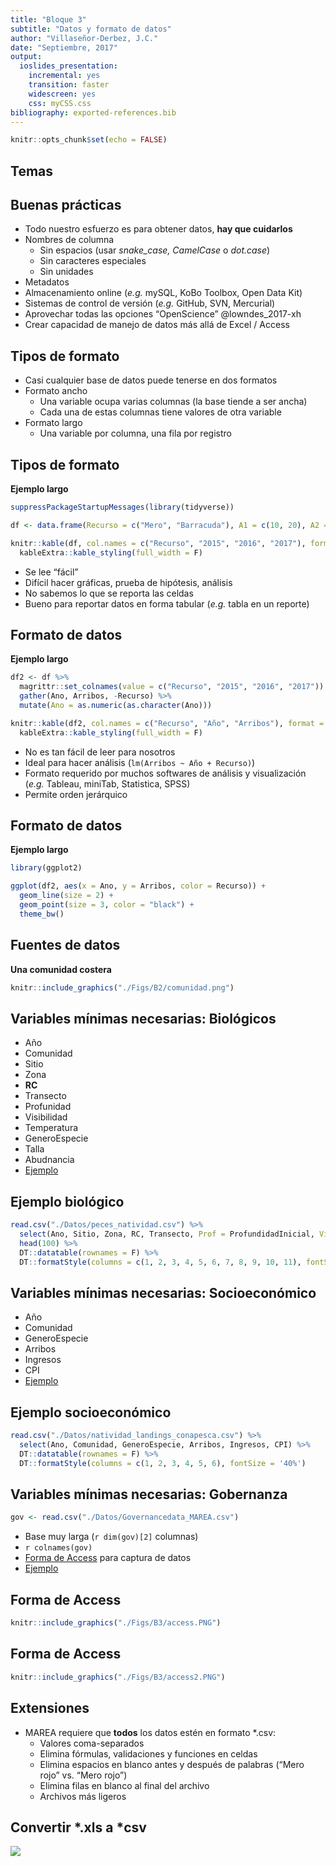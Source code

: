 ```yaml
---
title: "Bloque 3"
subtitle: "Datos y formato de datos"
author: "Villaseñor-Derbez, J.C."
date: "Septiembre, 2017"
output:
  ioslides_presentation:
    incremental: yes
    transition: faster
    widescreen: yes
    css: myCSS.css
bibliography: exported-references.bib
---
```


<script src="https://ajax.googleapis.com/ajax/libs/jquery/1.12.2/jquery.min.js"></script>

<script>
    $(document).ready(function() {
    $('slide:not(.title-slide, .backdrop, .segue)').append('<footer></footer>');    
    $('footer').attr('label', 'Bloque 3: Datos y formato de datos');

  })
</script>

<style>
  footer:after {
    font-size: 12pt;
    content: attr(label);
    position: absolute;
    bottom: 20px;
    left: 60px;
    line-height: 1.9;
    display: block;
  }
</style>

```r
knitr::opts_chunk$set(echo = FALSE)
```

## Temas

## Buenas prácticas {.smaller}

- Todo nuestro esfuerzo es para obtener datos, **hay que cuidarlos**
- Nombres de columna
    - Sin espacios (usar *snake_case, CamelCase* o *dot.case*)
    - Sin caracteres especiales
    - Sin unidades
- Metadatos
- Almacenamiento online (*e.g.* mySQL, KoBo Toolbox, Open Data Kit)
- Sistemas de control de versión (*e.g.* GitHub, SVN, Mercurial)
- Aprovechar todas las opciones "OpenScience" @lowndes_2017-xh
- Crear capacidad de manejo de datos más allá de Excel / Access

## Tipos de formato

- Casi cualquier base de datos puede tenerse en dos formatos
- Formato ancho
    - Una variable ocupa varias columnas (la base tiende a ser ancha)
    - Cada una de estas columnas tiene valores de otra variable
- Formato largo
    - Una variable por columna, una fila por registro

## Tipos de formato

**Ejemplo largo**

```r
suppressPackageStartupMessages(library(tidyverse))

df <- data.frame(Recurso = c("Mero", "Barracuda"), A1 = c(10, 20), A2 = c(15, 28), A3 = c(22, 18))

knitr::kable(df, col.names = c("Recurso", "2015", "2016", "2017"), format = "html", caption = "Producción pesquera de 2 recursos en 3 años") %>% 
  kableExtra::kable_styling(full_width = F)
```

- Se lee "fácil"
- Difícil hacer gráficas, prueba de hipótesis, análisis
- No sabemos lo que se reporta las celdas
- Bueno para reportar datos en forma tabular (*e.g.* tabla en un reporte)

## Formato de datos {.smaller}

**Ejemplo largo**

```r
df2 <- df %>%
  magrittr::set_colnames(value = c("Recurso", "2015", "2016", "2017")) %>% 
  gather(Ano, Arribos, -Recurso) %>% 
  mutate(Ano = as.numeric(as.character(Ano)))

knitr::kable(df2, col.names = c("Recurso", "Año", "Arribos"), format = "html", caption = "Producción pesquera de 2 recursos en 3 años") %>% 
  kableExtra::kable_styling(full_width = F)
```

- No es tan fácil de leer para nosotros
- Ideal para hacer análisis (`lm(Arribos ~ Año + Recurso)`)
- Formato requerido por muchos softwares de análisis y visualización (*e.g.* Tableau, miniTab, Statistica, SPSS)
- Permite orden jerárquico

## Formato de datos

**Ejemplo largo**

```r
library(ggplot2)

ggplot(df2, aes(x = Ano, y = Arribos, color = Recurso)) +
  geom_line(size = 2) +
  geom_point(size = 3, color = "black") +
  theme_bw()
```

## Fuentes de datos

**Una comunidad costera**

```r
knitr::include_graphics("./Figs/B2/comunidad.png")
```

## Variables mínimas necesarias: Biológicos {.smaller}

- Año
- Comunidad
- Sitio
- Zona
- **RC**
- Transecto
- Profunidad
- Visibilidad
- Temperatura
- GeneroEspecie
- Talla
- Abudnancia
- [Ejemplo](./Datos/peces_natividad.csv)

## Ejemplo biológico {.smaller}

```r
read.csv("./Datos/peces_natividad.csv") %>%
  select(Ano, Sitio, Zona, RC, Transecto, Prof = ProfundidadInicial, Vis = Visibilidad, Temp = Temperatura, GeneroEspecie, Talla, Abundancia) %>% 
  head(100) %>% 
  DT::datatable(rownames = F) %>% 
  DT::formatStyle(columns = c(1, 2, 3, 4, 5, 6, 7, 8, 9, 10, 11), fontSize = '40%')
```


## Variables mínimas necesarias: Socioeconómico {.smaller}

- Año
- Comunidad
- GeneroEspecie
- Arribos
- Ingresos
- CPI
- [Ejemplo](./Datos/natividad_landings_conapesca.csv)

## Ejemplo socioeconómico {.smaller}

```r
read.csv("./Datos/natividad_landings_conapesca.csv") %>%
  select(Ano, Comunidad, GeneroEspecie, Arribos, Ingresos, CPI) %>% 
  DT::datatable(rownames = F) %>% 
  DT::formatStyle(columns = c(1, 2, 3, 4, 5, 6), fontSize = '40%')
```

## Variables mínimas necesarias: Gobernanza {.smaller}

```r
gov <- read.csv("./Datos/Governancedata_MAREA.csv")
```

- Base muy larga (`r dim(gov)[2]` columnas)
- `r colnames(gov)`
- [Forma de Access](https://github.com/turfeffect/Docs/blob/master/Governance%20DB/Governance_0509.accdb) para captura de datos
- [Ejemplo](./Datos/Governancedata_MAREA.csv)

## Forma de Access

```r
knitr::include_graphics("./Figs/B3/access.PNG")
```

## Forma de Access

```r
knitr::include_graphics("./Figs/B3/access2.PNG")
```

## Extensiones

- MAREA requiere que **todos** los datos estén en formato \*.csv:
    - Valores coma-separados
    - Elimina fórmulas, validaciones y funciones en celdas
    - Elimina espacios en blanco antes y después de palabras ("Mero rojo" vs. "Mero rojo ")
    - Elimina filas en blanco al final del archivo
    - Archivos más ligeros

## Convertir \*.xls a \*csv

![](./Figs/B3/xls2csv.png)
